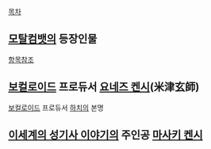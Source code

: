 [[목차]]

== [[모탈컴뱃]]의 등장인물 ==
[[켄시(모탈 컴뱃)|항목참조]]

== [[보컬로이드]] 프로듀서 [[요네즈 켄시]](米津玄師) ==
[[보컬로이드]] 프로듀서 [[하치]]의 본명

== [[이세계의 성기사 이야기]]의 주인공 [[마사키 켄시]] ==

